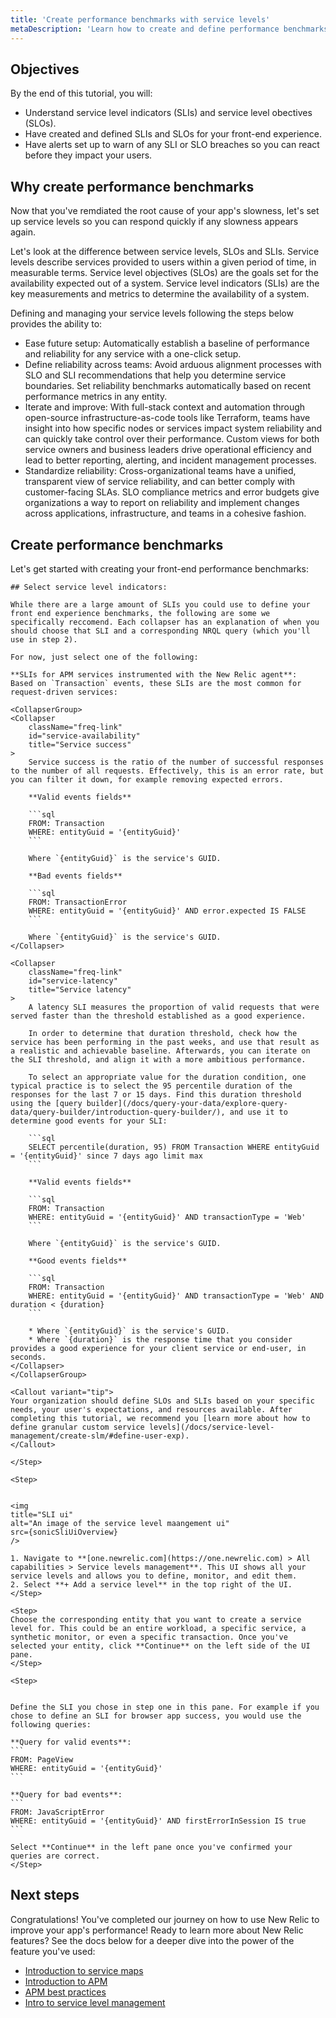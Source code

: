 ```yaml
---
title: 'Create performance benchmarks with service levels'
metaDescription: 'Learn how to create and define performance benchmarks with service levels.'
---
```



## Objectives

By the end of this tutorial, you will:

* Understand service level indicators (SLIs) and service level obectives (SLOs).
* Have created and defined SLIs and SLOs for your front-end experience.
* Have alerts set up to warn of any SLI or SLO breaches so you can react before they impact your users.

## Why create performance benchmarks

Now that you've remdiated the root cause of your app's slowness, let's set up service levels so you can respond quickly if any slowness appears again. 

Let's look at the difference between service levels, SLOs and SLIs. Service levels describe services provided to users within a given period of time, in measurable terms. Service level objectives (SLOs) are the goals set for the availability expected out of a system. Service level indicators (SLIs) are the key measurements and metrics to determine the availability of a system. 

Defining and managing your service levels following the steps below provides the ability to: 

* Ease future setup: Automatically establish a baseline of performance and reliability for any service with a one-click setup.
* Define reliability across teams: Avoid arduous alignment processes with SLO and SLI recommendations that help you determine service boundaries. Set reliability benchmarks automatically based on recent performance metrics in any entity.
* Iterate and improve: With full-stack context and automation through open-source infrastructure-as-code tools like Terraform, teams have insight into how specific nodes or services impact system reliability and can quickly take control over their performance. Custom views for both service owners and business leaders drive operational efficiency and lead to better reporting, alerting, and incident management processes.
* Standardize reliability: Cross-organizational teams have a unified, transparent view of service reliability, and can better comply with customer-facing SLAs. SLO compliance metrics and error budgets give organizations a way to report on reliability and implement changes across applications, infrastructure, and teams in a cohesive fashion.

## Create performance benchmarks

Let's get started with creating your front-end performance benchmarks:

<Steps>
    <Step>

    ## Select service level indicators:

    While there are a large amount of SLIs you could use to define your front end experience benchmarks, the following are some we specifically reccomend. Each collapser has an explanation of when you should choose that SLI and a corresponding NRQL query (which you'll use in step 2).

    For now, just select one of the following:

    **SLIs for APM services instrumented with the New Relic agent**:
    Based on `Transaction` events, these SLIs are the most common for request-driven services:

    <CollapserGroup>
    <Collapser
        className="freq-link"
        id="service-availability"
        title="Service success"
    >
        Service success is the ratio of the number of successful responses to the number of all requests. Effectively, this is an error rate, but you can filter it down, for example removing expected errors.

        **Valid events fields**

        ```sql
        FROM: Transaction
        WHERE: entityGuid = '{entityGuid}'
        ```

        Where `{entityGuid}` is the service's GUID.

        **Bad events fields**

        ```sql
        FROM: TransactionError
        WHERE: entityGuid = '{entityGuid}' AND error.expected IS FALSE
        ```

        Where `{entityGuid}` is the service's GUID.
    </Collapser>

    <Collapser
        className="freq-link"
        id="service-latency"
        title="Service latency"
    >
        A latency SLI measures the proportion of valid requests that were served faster than the threshold established as a good experience.

        In order to determine that duration threshold, check how the service has been performing in the past weeks, and use that result as a realistic and achievable baseline. Afterwards, you can iterate on the SLI threshold, and align it with a more ambitious performance.

        To select an appropriate value for the duration condition, one typical practice is to select the 95 percentile duration of the responses for the last 7 or 15 days. Find this duration threshold using the [query builder](/docs/query-your-data/explore-query-data/query-builder/introduction-query-builder/), and use it to determine good events for your SLI:

        ```sql
        SELECT percentile(duration, 95) FROM Transaction WHERE entityGuid = '{entityGuid}' since 7 days ago limit max
        ```

        **Valid events fields**

        ```sql
        FROM: Transaction
        WHERE: entityGuid = '{entityGuid}' AND transactionType = 'Web'
        ```

        Where `{entityGuid}` is the service's GUID.

        **Good events fields**

        ```sql
        FROM: Transaction
        WHERE: entityGuid = '{entityGuid}' AND transactionType = 'Web' AND duration < {duration}
        ```

        * Where `{entityGuid}` is the service's GUID.
        * Where `{duration}` is the response time that you consider provides a good experience for your client service or end-user, in seconds.
    </Collapser>
    </CollapserGroup>

    <Callout variant="tip">
    Your organization should define SLOs and SLIs based on your specific needs, your user's expectations, and resources available. After completing this tutorial, we recommend you [learn more about how to define granular custom service levels](/docs/service-level-management/create-slm/#define-user-exp).
    </Callout>
    
    </Step>

    <Step>
    

    <img
    title="SLI ui"
    alt="An image of the service level maangement ui"
    src={sonicSliUiOverview}
    />

    1. Navigate to **[one.newrelic.com](https://one.newrelic.com) > All capabilities > Service levels management**. This UI shows all your service levels and allows you to define, monitor, and edit them. 
    2. Select **+ Add a service level** in the top right of the UI.
    </Step>

    <Step>
    Choose the corresponding entity that you want to create a service level for. This could be an entire workload, a specific service, a synthetic monitor, or even a specific transaction. Once you've selected your entity, click **Continue** on the left side of the UI pane.
    </Step>

    <Step>
 

    Define the SLI you chose in step one in this pane. For example if you chose to define an SLI for browser app success, you would use the following queries:

    **Query for valid events**:
    ```
    FROM: PageView
    WHERE: entityGuid = '{entityGuid}'
    ```

    **Query for bad events**:
    ```
    FROM: JavaScriptError
    WHERE: entityGuid = '{entityGuid}' AND firstErrorInSession IS true
    ```

    Select **Continue** in the left pane once you've confirmed your queries are correct.
    </Step>

</Steps>

## Next steps

Congratulations! You've completed our journey on how to use New Relic to improve your app's performance! Ready to learn more about New Relic features? See the docs below for a deeper dive into the power of the feature you've used:

* [Introduction to service maps](/docs/new-relic-solutions/new-relic-one/ui-data/service-maps/introduction-service-maps/)
* [Introduction to APM](https://docs.newrelic.com/introduction-apm/)
* [APM best practices](https://docs.newrelic.com/docs/new-relic-solutions/best-practices-guides/full-stack-observability/apm-best-practices-guide/)
* [Intro to service level management](/docs/service-level-management/intro-slm/)

<DocTiles numbered>
  <DocTile title='Prepare to triage your application' path="/docs/journey-app-slow/root-causes" ></DocTile>
  <DocTile title='Identify problematic transactions' path="/docs/journey-app-slow/problematic-transactions" ></DocTile>
</DocTiles>

<DocTiles>
  <DocTile title='Identify slow database queries' number='3' path="/docs/journey-app-slow/slow-database-queries" ></DocTile>
  <DocTile title='Identify slow external services' number='4' path="/docs/journey-app-slow/external-services" ></DocTile>
  <DocTile title='Create performance benchmarks' number='5' path="/docs/journey-app-slow/create-benchmarks/" ></DocTile>
</DocTiles>